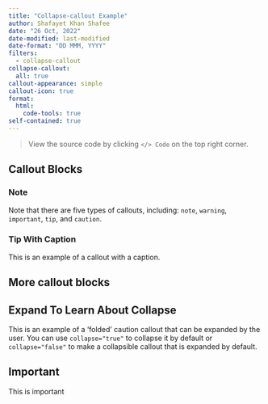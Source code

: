 ```yaml
---
title: "Collapse-callout Example"
author: Shafayet Khan Shafee
date: "26 Oct, 2022"
date-modified: last-modified
date-format: "DD MMM, YYYY"
filters:
  - collapse-callout
collapse-callout:
  all: true
callout-appearance: simple
callout-icon: true
format: 
  html:
    code-tools: true
self-contained: true
---
```


> View the source code by clicking `</> Code` on the top right corner.

## Callout Blocks

:::{.callout-note}
### Note

Note that there are five types of callouts, including:
`note`, `warning`, `important`, `tip`, and `caution`.
:::

:::{.callout-tip}
### Tip With Caption

This is an example of a callout with a caption.
:::

## More callout blocks

:::{.callout-caution}
## Expand To Learn About Collapse

This is an example of a 'folded' caution callout that can be expanded by the user. You can use `collapse="true"` to collapse it by default or `collapse="false"` to make a collapsible callout that is expanded by default.
:::

:::{.callout-important}
## Important

This is important
:::